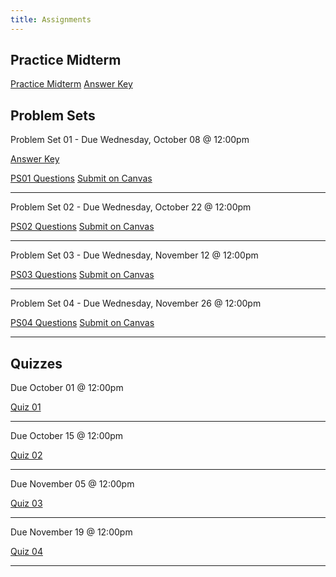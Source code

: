 ```yaml
---
title: Assignments
---
```


## Practice Midterm

[Practice Midterm](Practice-Midterm/practice-midterm.pdf){target=_blank .btn .btn-primary .btn-lg .cv-download}
[Answer Key](){target=_blank .btn .btn-primary .btn-lg .cv-download}

## Problem Sets

[Problem Set 01 - Due Wednesday, October 08 @ 12:00pm]{.text-center .h .large} 

::: {.align-center}
[Answer Key](Problem-Sets/PS01/Answer-Key-PS01.pdf){target=_blank .btn .btn-primary .btn-lg .cv-download}
:::

::: {.align-center}
[PS01 Questions](Problem-Sets/PS01/ps01.pdf){target=_blank .btn .btn-primary .btn-lg .cv-download .me-4}
[Submit on Canvas](https://canvas.uoregon.edu/courses/274682/assignments/1916923){target=_blank .btn .btn-primary .btn-lg .cv-download}
::: 

---

[Problem Set 02 - Due Wednesday, October 22 @ 12:00pm]{.text-center .h .large} 

::: {.align-center}
[PS02 Questions](Problem-Sets/PS02/ps02.pdf){target=_blank .btn .btn-primary .btn-lg .cv-download .me-4} [Submit on Canvas](https://canvas.uoregon.edu/courses/274682/assignments/1916927){target=_blank .btn .btn-primary .btn-lg .cv-download}
:::

---

[Problem Set 03 - Due Wednesday, November 12 @ 12:00pm]{.text-center .h .large} 

::: {.align-center}
[PS03 Questions](Problem-Sets/PS03/ps03.pdf){target=_blank .btn .btn-primary .btn-lg .cv-download .me-4} [Submit on Canvas](https://canvas.uoregon.edu/courses/274682/assignments/1916928){target=_blank .btn .btn-primary .btn-lg .cv-download}
:::

---

[Problem Set 04 - Due Wednesday, November 26 @ 12:00pm]{.text-center .h .large} 

::: {.align-center}
[PS04 Questions](Problem-Sets/PS04/ps04.pdf){target=_blank .btn .btn-primary .btn-lg .cv-download .me-4} [Submit on Canvas](https://canvas.uoregon.edu/courses/274682/assignments/1916929){target=_blank .btn .btn-primary .btn-lg .cv-download}
:::

---

## Quizzes 

[Due October 01 @ 12:00pm]{.text-center .h .large}

::: {.align-center}
[Quiz 01](https://canvas.uoregon.edu/courses/274682/quizzes/413316){target=_blank .btn .btn-primary .btn-lg .cv-download .me-4}
:::

---

[Due October 15 @ 12:00pm]{.text-center .h .large}

::: {.align-center}
[Quiz 02](https://canvas.uoregon.edu/courses/274682/quizzes/413321){target=_blank .btn .btn-primary .btn-lg .cv-download .me-4}
:::

---

[Due November 05 @ 12:00pm]{.text-center .h .large}

::: {.align-center}
[Quiz 03](https://canvas.uoregon.edu/courses/274682/quizzes/413322){target=_blank .btn .btn-primary .btn-lg .cv-download .me-4}
:::

---

[Due November 19 @ 12:00pm]{.text-center .h .large}

::: {.align-center}
[Quiz 04](https://canvas.uoregon.edu/courses/274682/quizzes/413323){target=_blank .btn .btn-primary .btn-lg .cv-download .me-4}
:::

---